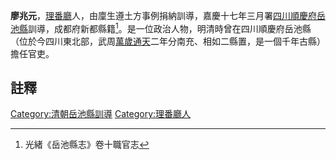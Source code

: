{{明清人物信息框
| 姓名 =廖兆元
| 最高職務 = [[四川|四川]][[岳池縣|岳池縣]][[訓導|訓導]]
| 國家 = 大清
| 籍貫 = [[理番廳|理番廳]]
| 字號 =
| 出生日期 = ？年？月？日
| 逝世日期 = ？年？月？日
| 墓葬 = 
| 配偶 =  
| 親屬 = 曾祖、祖、父，母
| 出身 =廩生遵土方事例捐納訓導 
| 著作 =  
*
}}
'''廖兆元'''{{BD|？年||？年||}}，[[理番廳|理番廳]]人，由廩生遵土方事例捐納訓導，嘉慶十七年三月署[[四川|四川]][[順慶府|順慶府]][[岳池縣|岳池縣]]訓導，成都府新都縣籍<ref>光緒《岳池縣志》卷十職官志</ref>。是一位政治人物，明清時曾在四川順慶府岳池縣（位於今四川東北部，武周[[萬歲通天|萬歲通天]]二年分南充、相如二縣置，是一個千年古縣）擔任官吏。
==註釋==
{{reflist}}
{{清朝人物小作品}}
[[Category:清朝岳池縣訓導|Category:清朝岳池縣訓導]]
[[Category:理番廳人|Category:理番廳人]]